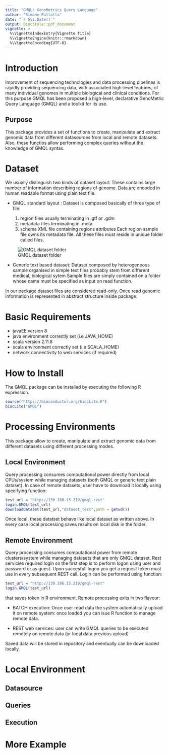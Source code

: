 ```yaml
---
title: "GMQL: GenoMetrics Query Language"
author: "Simone Pallotta"
date: "`r Sys.Date()`"
output: BiocStyle::pdf_document
vignette: >
  %\VignetteIndexEntry{Vignette Title}
  %\VignetteEngine{knitr::rmarkdown}
  %\VignetteEncoding{UTF-8}
---
```


# Introduction

Improvement of sequencing technologies and data processing pipelines is rapidly providing sequencing data, with associated high-level features, of many individual genomes in multiple biological and clinical conditions.\newline
For this purpose GMQL has been proposed a high-level, declarative GenoMetric Query Language (GMQL) and a toolkit for its use.

## Purpose

This package provides a set of functions to create, manipulate and extract genomic data from different datasources from local and remote datasets.\newline
Also, these functios allow performing complex queries without the knowledge of GMQL syntax.

# Dataset

We usually distinguish two kinds of dataset layout:\newline
These contains large number of information describing regions of genome.\newline
Data are encoded in human readable format using plain text file.

- GMQL standard layout :\newline\newline
  Dataset is composed basically of three type of file:
  
	1) region files usually terminating in .gtf or .gdm
	2) metadata files terminating in .meta
	3) schema XML file containing regions attributes
\newline\newline
	Each region sample file owns its metadata file.
	All these files must reside in unique folder called files.
	
![GMQL dataset folder](../inst/doc/fig/dataset_gmql.png)
	
- Generic text based dataset:\newline\newline
  Dataset composed by heterogeneous sample organised in simple text files probably 
	stem from different medical, biological sytem
	Sample files are simply contained on a folder whose name must be 
	specified as input on read function.
	\newline

In our package dataset files are considered read-only.
Once read genomic information is represented in abstract structure inside 
package.


# Basic Requirements
	
- javaEE version 8 
- java environment correctly set (i.e JAVA_HOME)
- scala version 2.11.8
- scala environment correctly set (i.e SCALA_HOME)
- network connectivity to web services (if required)
	
# How to Install
	
The GMQL package can be installed by executing the following R expression.
```r
source("https://bioconductor.org/biocLite.R")
biocLite("GMQL")
```
  
# Processing Environments

This package allow to create, manipulate and extract genomic data from 
different datasets using different processing modes.

## Local Environment

Query processing consumes computational power directly from local CPUs/system while
managing datasets (both GMQL or generic text plain dataset).
In case of remote datasets, user have to download it locally using 
specifying function:
	
```r
test_url = "http://130.186.13.219/gmql-rest"
login.GMQL(test_url)
downloadDataset(test_url,"dataset_test",path = getwd())
```
Once local, these datatset behave like local dataset as written above.
In every case local processing saves results on local disk in the folder.

## Remote Environment

Query processing consumes computational power from remote clusters/system while
managing datasets that are only GMQL dataset.\newline
Rest servicies required login so the first step is to perform logon
using user and password or as guest.
Upon succesfull logon you get a request token must use in every subsequent REST call.
Login can be performed using function:
```r
test_url = "http://130.186.13.219/gmql-rest"
login.GMQL(test_url)
```
that saves token in R environment.\newline
Remote processing exits in two flavour:\newline

- BATCH execution: \newline
  Once user read data the system automatically upload it on remote system:
	once loaded you can isue R function to manage remote data.\newline
	
- REST web services: \newline
  user can write GMQL queries to be executed remotely on remote data (or local data previous upload)


Saved data will be stored in repository and eventually can be downloaded locally.

# Local Environment 

## Datasource

## Queries

## Execution


# More Example


